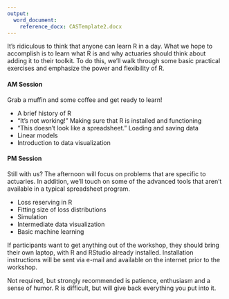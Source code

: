 ```yaml
---
output: 
  word_document:
    reference_docx: CASTemplate2.docx
---
```


It’s ridiculous to think that anyone can learn R in a day. What we hope to accomplish is to learn what R is and why actuaries should think about adding it to their toolkit. To do this, we’ll walk through some basic practical exercises and emphasize the power and flexibility of R.

#### AM Session

Grab a muffin and some coffee and get ready to learn!

* A brief history of R
* "It's not working!" Making sure that R is installed and functioning
* "This doesn't look like a spreadsheet." Loading and saving data
* Linear models
* Introduction to data visualization 

#### PM Session

Still with us? The afternoon will focus on problems that are specific to actuaries. In addition, we’ll touch on some of the advanced tools that aren’t available in a typical spreadsheet program.

* Loss reserving in R
* Fitting size of loss distributions
* Simulation
* Intermediate data visualization
* Basic machine learning

If participants want to get anything out of the workshop, they should bring their own laptop, with R and RStudio already installed. Installation instructions will be sent via e-mail and available on the internet prior to the workshop.

Not required, but strongly recommended is patience, enthusiasm and a sense of humor. R is difficult, but will give back everything you put into it.